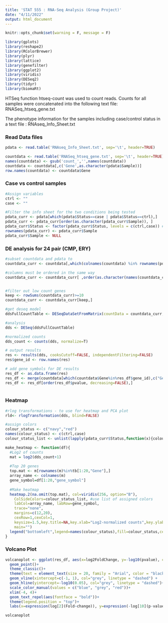 ```yaml
---
title: 'STAT 555 : RNA-Seq Analysis (Group Project)'
date: "4/11/2022"
output: html_document
---
```


```r
knitr::opts_chunk$set(warning = F, message = F)
```

```r
library(gplots)
library(reshape2)
library(RColorBrewer)
library(plyr)
library(lattice)
library(genefilter)
library(ggplot2)
library(viridis)
library(DESeq2)
library(tidyr)
library(biomaRt)
```

HTSeq function htseq-count was used to count reads. Counts for all samples were concatenated into the following text file: RNASeq_htseq_gene.txt

The phenotype information for the samples including case/control status in a text file : RNAseq_Info_Sheet.txt

### Read Data files

```r
pdata <- read.table('RNAseq_Info_Sheet.txt', sep='\t', header=TRUE)

countdata <- read.table('RNASeq_htseq_gene.txt', sep='\t', header=TRUE)
names(countdata) <- gsub('count_','',names(countdata))
countdata <- countdata[,c('Gene',as.character(pdata$Sample))]
row.names(countdata) <- countdata$Gene
```


### Case vs control samples

```r
#Assign variables
ctrl <- ""
case <- ""

#Filter the info sheet for the two conditions being tested
pdata_curr <- pdata[which(pdata$Status==case | pdata$Status==ctrl),]
pdata_curr <- pdata_curr[order(as.character(pdata_curr$Sample)), ]
pdata_curr$Status <- factor(pdata_curr$Status, levels = c(ctrl,case)) # make sure that control is being used as reference level (else DESeq2 does it alphabetically)
rownames(pdata_curr) <- pdata_curr$Sample
pdata_curr$Sample <- NULL
```


### DE analysis for 24 pair (CMP, ERY)
```r

#subset countdata and pdata to
countdata_curr <- countdata[,which(colnames(countdata) %in% rownames(pdata_curr))]

#columns must be ordered in the same way
countdata_curr <- countdata_curr[ ,order(as.character(names(countdata_curr)))]


#filter out low count genes
keep <- rowSums(countdata_curr)>=10
countdata_curr <- countdata_curr[keep,]

#get deseq model
ddsFullCountTable <- DESeqDataSetFromMatrix(countData = countdata_curr, coldata = pdata_curr, design = ~ Status)

#analysis
dds <- DESeq(ddsFullCountTable)

#normalized counts
dds_count <- counts(dds, normalize=T)

# output results
res <- results(dds, cooksCutoff=FALSE, independentFiltering=FALSE)
res$gene_id <- row.names(res) 

# add gene symbols for DE results
res_df <- as.data.frame(res)
res_df <- merge(countdata[which(countdata$Gene%in%res_df$gene_id),c("Gene","gene_symbol")],res_df,by.x="Gene",by.y="gene_id")
res_df <- res_df[order(res_df$pvalue, decreasing=FALSE),]
  
```

### Heatmap

```r
#rlog transformations - to use for heatmap and PCA plot
rld<- rlogTransformation(dds, blind=FALSE)

#assign colors
colour_status <- c("navy","red")
names(colour_status) <- c(ctrl,case) 
colour_status_list <- unlist(lapply(pdata_curr$Status,function(x){colour_status[x]}))

make_heatmap <- function(df){
  #Log2 of counts
  mat = log2(dds_count+1)
  
  #Top 20 genes
  top.mat <- m[rownames(m)%in%tb[1:20,"Gene"],] 
  array_name <- colnames(m)
  gene_symbol=df[1:20,"gene_symbol"]
  
  #Make heatmap
  heatmap.2(na.omit(top.mat), col=viridis(256, option="B"),
    ColSideColors=colour_status_list, #use list of assigned colors
    labCol=array_name, labRow=gene_symbol, 
    trace="none",
    margins=c(12,20), 
    cexRow=1,cexCol=1,
    keysize=1.5,key.title=NA,key.xlab="Log2-normalized counts",key.ylab="Counts",
    main="")
  legend("bottomleft",legend=names(colour_status),fill=colour_status,cex=0.8) #use list of assigned colors
}
```

### Volcano Plot

```r
volcanoplot <- ggplot(res_df, aes(x=log2FoldChange, y=-log10(pvalue), col = Expression, label = label))+
  geom_point()+
  theme_classic()+
  theme(text = element_text(size = 20, family = "Arial", color = "black"))+
  geom_vline(xintercept=c(-1, 1), col="grey", linetype = "dashed") +
  geom_hline(yintercept=-log10(0.05), col="grey", linetype = "dashed")+
  scale_color_manual(values = c("blue", "grey", "red"))+
  xlim(-4, 4)+
  geom_text_repel(aes(fontface = "bold"))+
  theme(legend.position = "top")+
  labs(x=expression(log[2](Fold~change)), y=expression(-log[10](p-value)))

volcanoplot
```

